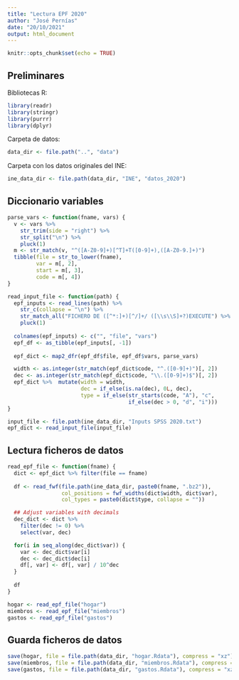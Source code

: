 ```yaml
---
title: "Lectura EPF 2020"
author: "José Pernías"
date: "20/10/2021"
output: html_document
---
```


```r
knitr::opts_chunk$set(echo = TRUE)
```

## Preliminares

Bibliotecas R:
```r
library(readr)
library(stringr)
library(purrr)
library(dplyr)
```
Carpeta de datos:
```r
data_dir <- file.path("..", "data")
```

Carpeta con los datos originales del INE:
```r
ine_data_dir <- file.path(data_dir, "INE", "datos_2020")
```

## Diccionario variables

```r
parse_vars <- function(fname, vars) {
  v <- vars %>% 
    str_trim(side = "right") %>%
    str_split("\n") %>% 
    pluck(1)
  m <- str_match(v, "^([A-Z0-9]+)[^T]+T([0-9]+),([A-Z0-9.]+)")
  tibble(file = str_to_lower(fname),
         var = m[, 2],
         start = m[, 3],
         code = m[, 4])
}

read_input_file <- function(path) {
  epf_inputs <- read_lines(path) %>%
    str_c(collapse = "\n") %>%
    str_match_all("FICHERO DE ([^*:]+)[^/]+/ ([\\s\\S]+?)EXECUTE") %>%
    pluck(1)
  
  colnames(epf_inputs) <- c("", "file", "vars")
  epf_df <- as_tibble(epf_inputs[, -1])
  
  epf_dict <- map2_dfr(epf_df$file, epf_df$vars, parse_vars) 

  width <- as.integer(str_match(epf_dict$code, "^.([0-9]+)")[, 2])
  dec <- as.integer(str_match(epf_dict$code, "\\.([0-9]+)$")[, 2])
  epf_dict %>%  mutate(width = width, 
                       dec = if_else(is.na(dec), 0L, dec),
                       type = if_else(str_starts(code, "A"), "c",
                                      if_else(dec > 0, "d", "i")))
}

input_file <- file.path(ine_data_dir, "Inputs SPSS 2020.txt")
epf_dict <- read_input_file(input_file)

```

## Lectura ficheros de datos

```r
read_epf_file <- function(fname) {
  dict <- epf_dict %>% filter(file == fname)
  
  df <- read_fwf(file.path(ine_data_dir, paste0(fname, ".bz2")), 
                 col_positions = fwf_widths(dict$width, dict$var),
                 col_types = paste0(dict$type, collapse = ""))

  ## Adjust variables with decimals
  dec_dict <- dict %>% 
    filter(dec != 0) %>%
    select(var, dec)

  for(i in seq_along(dec_dict$var)) {
    var <- dec_dict$var[i]
    dec <- dec_dict$dec[i]
    df[, var] <- df[, var] / 10^dec
  }
  
  df
}

hogar <- read_epf_file("hogar")
miembros <- read_epf_file("miembros")
gastos <- read_epf_file("gastos")
```

## Guarda ficheros de datos 

```r
save(hogar, file = file.path(data_dir, "hogar.Rdata"), compress = "xz")
save(miembros, file = file.path(data_dir, "miembros.Rdata"), compress = "xz")
save(gastos, file = file.path(data_dir, "gastos.Rdata"), compress = "xz")
```


